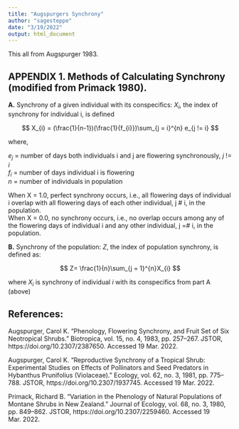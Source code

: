 ```yaml
---
title: "Augspurgers Synchrony"
author: "sagesteppe"
date: "3/19/2022"
output: html_document
---
```


This all from Augspurger 1983.

## APPENDIX 1. Methods of Calculating Synchrony (modified from Primack 1980).

**A.** Synchrony of a given individual with its conspecifics:
  $X_{i}$, the index of synchrony for individual i, is defined
  
$$
X_{i} = (\frac{1}{n-1})(\frac{1}{f_{i}})\sum_{j = i}^{n} e_{j != i}
$$

where, 

  $e_{j}$ = number of days both individuals i and j are flowering synchronously,  *j* != *i*  
  $f_{i}$ = number of days individual i is flowering  
  $n$ = number of individuals in population  
  
When X = 1.0, perfect synchrony occurs, i.e., all flowering days of individual i overlap with all flowering days of each other individual, j # i, in the population.  
When X = 0.0, no synchrony occurs, i.e., no overlap occurs among any of the flowering days of individual i and any other individual, j =# i, in the population.  

**B.** Synchrony of the population:
  $Z$, the index of population synchrony, is defined as:
  
$$
Z= \frac{1}{n}\sum_{j = 1}^{n}X_{i}
$$

where $X_{i}$ is synchrony of individual *i* with its conspecifics from part A (above)

## References:

Augspurger, Carol K. “Phenology, Flowering Synchrony, and Fruit Set of Six Neotropical Shrubs.” Biotropica, vol. 15, no. 4, 1983, pp. 257–267. JSTOR, https://doi.org/10.2307/2387650. Accessed 19 Mar. 2022. 

Augspurger, Carol K. “Reproductive Synchrony of a Tropical Shrub: Experimental Studies on Effects of Pollinators and Seed Predators in Hybanthus Prunifolius (Violaceae).” Ecology, vol. 62, no. 3, 1981, pp. 775–788. JSTOR, https://doi.org/10.2307/1937745. Accessed 19 Mar. 2022. 

Primack, Richard B. “Variation in the Phenology of Natural Populations of Montane Shrubs in New Zealand.” Journal of Ecology, vol. 68, no. 3, 1980, pp. 849–862. JSTOR, https://doi.org/10.2307/2259460. Accessed 19 Mar. 2022. 